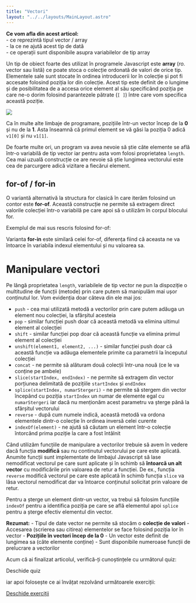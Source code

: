 ```yaml
---
title: "Vectori"
layout: "../../layouts/MainLayout.astro"
---
```



<Box knowledge>
<strong>Ce vom afla din acest articol:</strong>
<br/>- ce reprezintă tipul vector / array
<br/>- la ce ne ajută acest tip de dată
<br/>- ce operații sunt disponibile asupra variabilelor de tip array
</Box>

Un tip de obiect foarte des utilizat în programele Javascript este **array** (_ro._ vector sau listă) ce poate stoca o colecție ordonată de valori de orice tip. Elementele sale sunt stocate în ordinea introducerii lor în colecție și pot fi accesate folosind poziția lor din colecție. Acest tip este definit de o lungime și de posibilitatea de a accesa orice element al său specificând poziția pe care ne-o dorim folosind parantezele pătrate (```[ ]```) între care vom specifica această poziție.

<img src="../assets/imgs/vectori0.png" class="img-box" />

<Box info>Ca în multe alte limbaje de programare, pozițiile într-un vector încep de la <strong>0</strong> și nu de la <strong>1</strong>. Asta înseamnă că primul element se vă găsi la poziția 0 adică <code>v1[0]</code> și nu <code>v1[1]</code>.</Box>

<div class="algovis" config-id="vectori-basics.json" av-selected="0"></div>

De foarte multe ori, un program va avea nevoie să știe câte elemente se află într-o variabilă de tip vector iar pentru asta vom folosi proprietatea <code>length</code>. Cea mai uzuală construcție ce are nevoie să știe lungimea vectorului este cea de parcurgere adică vizitare a fiecărui element.

<div class="algovis" config-id="vectori-basics.json" av-selected="1"></div>

## for-of / for-in ##
O variantă alternativă la structura for clasică în care iterăm folosind un contor este **for-of**. Această construcție ne permite să extragem direct valorile colecției într-o variabilă pe care apoi să o utilizăm în corpul blocului for. 

Exemplul de mai sus rescris folosind for-of:
<div class="algovis" config-id="vectori-basics.json"  av-selected="4"></div>

Varianta **for-in** este similară celei for-of, diferența fiind că aceasta ne va întoarce în variabila indexul elementului și nu valoarea sa.
<div class="algovis" config-id="vectori-basics.json"  av-selected="5"></div>

# Manipulare vectori #
Pe lângă proprietatea <code>length</code>, variabilele de tip vector ne pun la dispoziție o multitudine de funcții (metode) prin care putem să manipulăm mai ușor conținutul lor. Vom evidenția doar câteva din ele mai jos:
- ```push``` - cea mai utilizată metodă a vectorilor prin care putem adăuga un element nou colecției, la sfârșitul acesteia
- ```pop``` - similar funcției push doar că această metodă va elimina ultimul element al colecției
- ```shift``` - similar funcției pop doar că această funcție va elimina primul element al colecției
- ```unshift(element1, element2, ...)``` - similar funcției push doar că această funcție va adăuga elementele primite ca parametrii la începutul colecției
- ```concat``` - ne permite să alăturam două colecții într-una nouă (ce le va conține pe ambele)
- <code>slice(startIndex, endIndex)</code> - ne permite să extragem din vector porțiunea delimitată de pozițiile <code>startIndex</code> și <code>endIndex</code>
- <code>splice(startIndex, numarStergeri)</code> - ne permite să stergem din vector începând cu poziția <code>startIndex</code> un numar de elemente egal cu <code>numarStergeri</code> iar dacă nu menționăm acest parametru va șterge până la sfârșitul vectorului
- ```reverse``` - după cum numele indică, această metodă va ordona elementele dintr-o colecție în ordinea inversă celei curente
- ```indexOf(element)``` - ne ajută să căutam un element într-o colecție întorcând prima poziție la care a fost întâlnit

<div class="algovis" config-id="vectori-basics.json" av-selected="2"></div>

<Box attention>
Când utilizăm funcțiile de manipulare a vectorilor trebuie să avem în vedere dacă funcția <strong>modifică</strong> sau nu continutul vectorului pe care este aplicată. Anumite funcții sunt implementate de limbajul Javascript să lase nemodificat vectorul pe care sunt aplicate și în schimb să <strong>întoarcă un alt vector</strong> cu modificările prin valoarea de retur a funcției. De ex., funcția <code>reverse</code> modifică vectorul pe care este aplicată în schimb funcția <code>slice</code> va lăsa vectorul nemodificat dar va întoarce conținutul solicitat prin valoare de retur.
</Box>

Pentru a șterge un element dintr-un vector, va trebui să folosim funcțiile <code>indexOf</code> pentru a identifica poziția pe care se află elementul apoi <code>splice</code> pentru a șterge efectiv elementul din vector.

<div class="algovis" config-id="vectori-basics.json" av-selected="3"></div>

<Box attention>
<strong>Rezumat:</strong>
- Tipul de date vector ne permite să stocăm o <strong>colecție de valori</strong>
- Accesarea (scrierea sau citirea) elementelor se face folosind poziția lor în vector
- <strong>Pozițiile în vectori încep de la 0</strong>
- Un vector este definit de lungimea sa (câte elemente conține)
- Sunt disponibile numeroase funcții de prelucrare a vectorilor
</Box>

<div class="has-text-align-center">
<p>Acum că ai finalizat articolul, verifică-ți cunoștințele cu următorul quiz:</p>
<a config-id="vectori.json" class="av-quiz av-btn-sm">Deschide quiz</a>
<p>iar apoi folosește ce ai învățat rezolvând următoarele exerciții:</p>
<a class="av-btn-sm" href="/exercitii-vectori/" target="_blank" rel="noopener">Deschide exerciții</a>
</div>